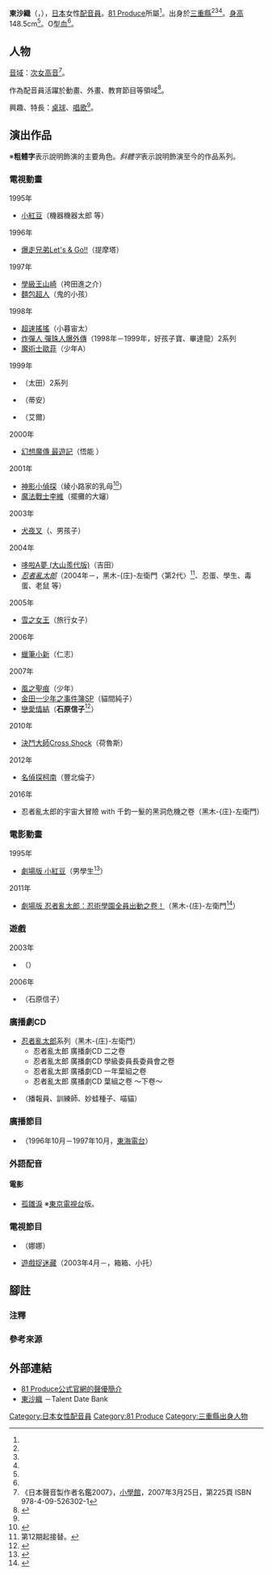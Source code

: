 {{multiple issues|
{{Notability Unreferenced|time=2016-10-12T08:21:44+00:00}}
{{Primarysources|time=2016-10-12T08:21:44+00:00}}
}}
{{noteTA|G1=Anime}}
{{配音員
|姓名= 東沙織
|圖片= 
|尺寸= 
|替代= 
|簡介= 
|本名= {{lang|ja|東 さおり}}<ref>《藝能手帳藝人名簿錄Vol.39（'04～'05）》，連合通信社、{{link-ja|音樂專科社|音楽専科社}}，2004年5月3日，第223頁。</ref>
|外文名= 東 さおり
|外文= ja
|羅馬拼音= 
|英文名= 
|暱稱= 
|藝名= 
|國籍= {{JPN}}
|籍貫= 
|出生地= 
|出身地= {{JPN}}[[三重縣|三重縣]]
|死歿地= 
|出生名= 
|生年= 1969
|生月= 4
|生日= 8
|歿年= 
|歿月= 
|歿日= 
|血型= O型
|配演語言= 
|教育程度= 
|母校= 
|所屬= [[81_Produce|81 Produce]]
|宗教信仰= 
|配偶= 
|活躍年代= 1990年代－
|出道作= 
|代表作= 黑木-{庄}-左衛門（[[忍者亂太郎|忍者亂太郎]]）<br />石原信子（[[戀愛情結|戀愛情結]]）
|網站= 
|其他= 
|module= {{japanese|embed=yes|東 さおり|ひがし さおり|Higashi Saori}}
}}
'''東沙織'''（{{lang-ja|東 さおり}}，{{bd|1969年|4月8日<ref name="81-pro-pro">{{Cite web|url=https://www.81produce.co.jp/actor_search/index.php/item?id=281|title=81 Produce公式官網的聲優簡介|work=[[81_Produce|81 Produce]]|accessdate=2018-10-17|language=ja}}</ref><ref name="goo人名事典">{{Cite web|url=https://dictionary.goo.ne.jp/word/person/東さおり/|script-title=ja:東さおり（ひがしさおり）の解説|work=goo人名事典|accessdate=2020-01-28|language=ja}}</ref><ref name="dc81">{{Cite web|url=http://www1.ocn.ne.jp/~dc81/higasi.htm|script-title=ja:東 さおり|publisher=DRAMATIC COMPANY|accessdate=2022-04-09|language=ja|archiveurl=https://web.archive.org/web/20041209041331/http://www1.ocn.ne.jp/~dc81/higasi.htm|archivedate=2004-12-09}}</ref>||}}），[[日本|日本]]女性[[配音員|配音員]]。[[81_Produce|81 Produce]]所屬<ref name="81-pro-pro" />。出身於[[三重縣|三重縣]]<ref name="81-pro-pro" /><ref name="goo人名事典" /><ref name="dc81" />。[[身高|身高]]148.5cm<ref name="dc81" />。O型[[血型|血]]<ref name="dc81" />。

== 人物 ==
[[音域|音域]]：[[次女高音|次女高音]]<ref>《日本聲音製作者名鑑2007》，[[小學館|小學館]]，2007年3月25日，第225頁 ISBN 978-4-09-526302-1</ref>。

作為配音員活躍於動畫、外畫、教育節目等領域<ref>{{Cite web|url=https://www.talent-databank.co.jp/search/profile/2000038998|script-title=ja:東 さおり|work=Talent Date Bank|accessdate=2020-01-29|language=ja}}</ref>。

興趣、特長：[[乒乓球|桌球]]、[[歌唱|唱歌]]<ref name="81-pro-pro" />。

== 演出作品 ==
※'''粗體字'''表示說明飾演的主要角色。''斜體字''表示說明飾演至今的作品系列。
=== 電視動畫 ===
; 1995年
* [[小紅豆_(漫畫)|小紅豆]]（機器機器太郎 等）

; 1996年
* [[爆走兄弟Let's_&_Go!!|爆走兄弟Let's & Go!!]]（提摩塔）

; 1997年
* [[學級王山崎|學級王山崎]]（袴田進之介）
* [[麵包超人|麵包超人]]（鬼的小孩）

; 1998年
* [[超速搖搖|超速搖搖]]（小暮宙太）
* [[炸彈人_彈珠人爆外傳|炸彈人 彈珠人爆外傳]]（1998年－1999年，好孩子寶、畢達龍）2系列
* [[魔術士歐菲|魔術士歐菲]]（少年A）

; 1999年
* {{link-ja|海盜媽寶|宇宙海賊ミトの大冒険}}（太田）2系列
* {{link-ja|裝甲救助部隊|装甲救助部隊レストル}}（蒂安）
* {{link-ja|彩虹戰記伊莉斯|虹の戦記イリス}}（艾爾）

; 2000年
* [[最遊記|幻想魔傳 最遊記]]（悟能<!--第37話-->）

; 2001年
* [[神影小偵探|神影小偵探]]（綾小路家的乳母<ref>{{Cite web|url=https://web.archive.org/web/20160817103740/https://mediaarts-db.jp/an/anime_series/7518|title=神影小偵探|publisher=媒體藝術資料庫|accessdate=2016-10-12|language=ja}}</ref>）
* [[魔法戰士李維|魔法戰士李維]]（擺攤的大嬸）

; 2003年
* [[犬夜叉|犬夜叉]]（{{lang|ja|じっぽう}}、男孩子）
; 2004年
* [[哆啦A夢_(1979年電視動畫)|哆啦A夢 (大山羨代版)]]（吉田）
* ''[[忍者亂太郎|忍者亂太郎]]''（2004年－，黑木-{庄}-左衛門〈第2代〉<ref group="注" name="nintama">第12期起接替。</ref>、忍蛋、學生、毒蛋、老鼠 等）

; 2005年
* [[雪之女王|雪之女王]]（旅行女子）

; 2006年
* [[蠟筆小新|蠟筆小新]]（仁志）

; 2007年
* [[風之聖痕|風之聖痕]]（少年）
* [[金田一少年之事件簿_(動畫)|金田一少年之事件簿SP]]（貓間純子）
* [[戀愛情結|戀愛情結]]（'''石原信子'''<ref>{{Cite web|url=https://mediaarts-db.bunka.go.jp/an/anime_series/10002|title=戀愛情結|publisher=媒體藝術資料庫|accessdate=2016-10-12|language=ja|archive-date=2018-12-01|archive-url=https://web.archive.org/web/20181201135122/https://mediaarts-db.bunka.go.jp/an/anime_series/10002|dead-url=no}}</ref>）

; 2010年
* [[決鬥大師|決鬥大師Cross Shock]]（荷魯斯）

; 2012年
* [[名偵探柯南_(動畫)|名偵探柯南]]（豐北倫子）

; 2016年
* 忍者亂太郎的宇宙大冒險 with {{link-ja|CosmicFront☆NEXT|コズミックフロント☆NEXT}} 千鈞一髮的黑洞危機之卷（黑木-{庄}-左衛門）

=== 電影動畫 ===
; 1995年
* [[小紅豆_(漫畫)|劇場版 小紅豆]]（男學生<ref>{{Cite web|url=https://www.madhouse.co.jp/works/1997-1994/works_movie_azukichan.html|title=劇場版 小紅豆|publisher=[[MADHOUSE|MADHOUSE]]|accessdate=2016-10-12|language=ja}}</ref>）
; 2011年
* [[劇場版動畫_忍者亂太郎_忍術學園_全員出動！之段|劇場版 忍者亂太郎：忍術學園全員出動之卷！]]（黑木-{庄}-左衛門<ref>{{Cite web|url=https://web.archive.org/web/20170826235627/https://mediaarts-db.bunka.go.jp/an/anime_series/14882|title=劇場版 忍者亂太郎：忍術學園 全員出動！之卷|publisher=媒體藝術資料庫|accessdate=2017-08-26|language=ja}}</ref>）

=== 遊戲 ===
; 2003年
* {{lang|ja|大正もののけ異聞録}}（{{lang|ja|変生ババ}}）
; 2006年
* {{lang|ja|[[戀愛情結|戀愛情結 ～パンチDEコント～]]}}（石原信子）

=== 廣播劇CD ===
* [[忍者亂太郎|忍者亂太郎]]系列（黑木-{庄}-左衛門）
** 忍者亂太郎 廣播劇CD 二之卷
** 忍者亂太郎 廣播劇CD 學級委員長委員會之卷
** 忍者亂太郎 廣播劇CD 一年葉組之卷
** 忍者亂太郎 廣播劇CD 葉組之卷 ～下卷～
* {{link-ja|Sound Picture BOX 超夢的誕生|サウンドピクチャーボックス ミュウツーの誕生}}（播報員、訓練師、妙蛙種子、喵貓）

=== 廣播節目 ===
* {{link-ja|正因為是戲劇性的晚上#正因為是戲劇性的晚上2|ドラマチックな夜だから#春菜のドラマチックな夜だから|正因為是戲劇性的晚上2}}（1996年10月－1997年10月，[[東海電台|東海電台]]）

=== 外語配音 ===
==== 電影 ====
* [[孤雛淚_(電影)|孤雛淚]] ※[[東京電視台|東京電視台]]版。

=== 電視節目 ===
* {{link-ja|一個人也可以辦得到Mon！|ひとりでできるもん!|一個人也可以Mon！心跳廚房}}（娜娜）
* [[躲貓貓！|遊戲捉迷藏]]（2003年4月－，箱箱、小托）

== 腳註 ==
=== 注釋 ===
{{reflist|group="注"}}

=== 參考來源 ===
{{reflist}}

== 外部連結 ==
* [https://www.81produce.co.jp/actor_search/index.php/item?id=281 81 Produce公式官網的聲優簡介] {{ja icon}}
* [https://www.talent-databank.co.jp/search/profile/2000038998 東沙織] {{ja icon}}－Talent Date Bank

{{81 Produce}}
{{Normdaten}}
{{DEFAULTSORT:Higashi Saori}}
[[Category:日本女性配音員|Category:日本女性配音員]]
[[Category:81_Produce|Category:81 Produce]]
[[Category:三重縣出身人物|Category:三重縣出身人物]]